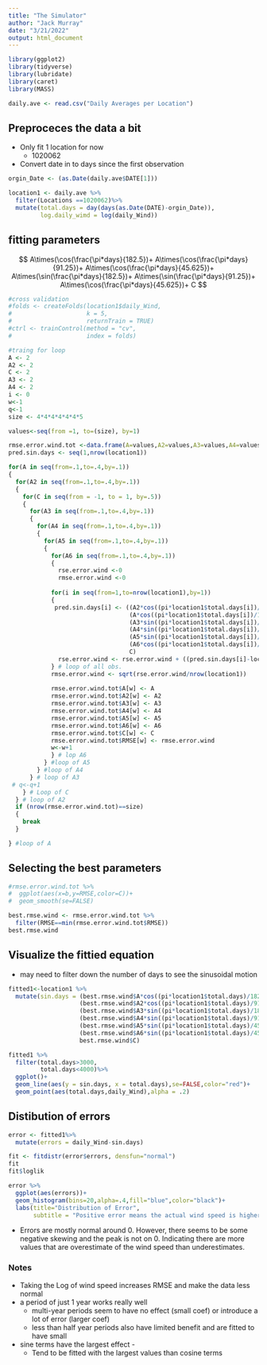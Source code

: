 ```yaml
---
title: "The Simulator"
author: "Jack Murray"
date: "3/21/2022"
output: html_document
---
```


```r
library(ggplot2)
library(tidyverse)
library(lubridate)
library(caret)
library(MASS)
```

```r
daily.ave <- read.csv("Daily Averages per Location")
```

## Preproceces the data a bit
  + Only fit 1 location for now
    + 1020062
  + Convert date in to days since the first observation 
```r
orgin_Date <- (as.Date(daily.ave$DATE[1]))

location1 <- daily.ave %>%
  filter(Locations ==1020062)%>%
  mutate(total.days = day(days(as.Date(DATE)-orgin_Date)),
         log.daily_wimd = log(daily_Wind))
```

## fitting parameters
 $$
  A\times(\cos(\frac{\pi*days}{182.5})+
  A\times(\cos(\frac{\pi*days}{91.25})+
  A\times(\cos(\frac{\pi*days}{45.625})+
  A\times(\sin(\frac{\pi*days}{182.5})+
  A\times(\sin(\frac{\pi*days}{91.25})+
  A\times(\cos(\frac{\pi*days}{45.625})+
  C
  $$ 
```r
#cross validation 
#folds <- createFolds(location1$daily_Wind, 
#                     k = 5, 
#                     returnTrain = TRUE)
#ctrl <- trainControl(method = "cv",
#                     index = folds)

#traing for loop
A <- 2
A2 <- 2
C <- 2
A3 <- 2
A4 <- 2
i <- 0
w<-1
q<-1
size <- 4*4*4*4*4*4*5

values<-seq(from =1, to=(size), by=1)

rmse.error.wind.tot <-data.frame(A=values,A2=values,A3=values,A4=values,A5=values,A6=values,C=values,RMSE=values)
pred.sin.days <- seq(1,nrow(location1))

for(A in seq(from=.1,to=.4,by=.1))
{
  for(A2 in seq(from=.1,to=.4,by=.1))
  {
    for(C in seq(from = -1, to = 1, by=.5))
    {
      for(A3 in seq(from=.1,to=.4,by=.1))
      {
        for(A4 in seq(from=.1,to=.4,by=.1))
        {
          for(A5 in seq(from=.1,to=.4,by=.1))
          {
            for(A6 in seq(from=.1,to=.4,by=.1))
            {
              rse.error.wind <-0
              rmse.error.wind <-0
      
            for(i in seq(from=1,to=nrow(location1),by=1))
            {
             pred.sin.days[i] <- ((A2*cos((pi*location1$total.days[i])/91.25))+
                                  (A*cos((pi*location1$total.days[i])/182.5))+
                                  (A3*sin((pi*location1$total.days[i])/182.5))+
                                  (A4*sin((pi*location1$total.days[i])/91.25))+
                                  (A5*sin((pi*location1$total.days[i])/22.8125))+
                                  (A6*cos((pi*location1$total.days[i])/22.8125))+
                                  C)
              rse.error.wind <- rse.error.wind + ((pred.sin.days[i]-location1$daily_Wind[i])^2)
            } # loop of all obs.
            rmse.error.wind <- sqrt(rse.error.wind/nrow(location1))
            
            rmse.error.wind.tot$A[w] <- A
            rmse.error.wind.tot$A2[w] <- A2
            rmse.error.wind.tot$A3[w] <- A3
            rmse.error.wind.tot$A4[w] <- A4
            rmse.error.wind.tot$A5[w] <- A5
            rmse.error.wind.tot$A6[w] <- A6
            rmse.error.wind.tot$C[w] <- C
            rmse.error.wind.tot$RMSE[w] <- rmse.error.wind
            w<-w+1
            } # lop A6
          } #loop of A5
        } #loop of A4
      } # loop of A3
 # q<-q+1
    } # Loop of C
  } # loop of A2
  if (nrow(rmse.error.wind.tot)==size)
  {
    break
  }

} #loop of A
```

## Selecting the best parameters
```r
#rmse.error.wind.tot %>%
#  ggplot(aes(x=b,y=RMSE,color=C))+
#  geom_smooth(se=FALSE)

best.rmse.wind <- rmse.error.wind.tot %>%
  filter(RMSE==min(rmse.error.wind.tot$RMSE))
best.rmse.wind 
```

## Visualize the fittied equation
  + may need to filter down the number of days to see the sinusoidal motion
```r
fitted1<-location1 %>%
  mutate(sin.days = (best.rmse.wind$A*cos((pi*location1$total.days)/182.5))+
                    (best.rmse.wind$A2*cos((pi*location1$total.days)/91.25))+
                    (best.rmse.wind$A3*sin((pi*location1$total.days)/182.5))+
                    (best.rmse.wind$A4*sin((pi*location1$total.days)/91.25))+
                    (best.rmse.wind$A5*sin((pi*location1$total.days)/45.625))+
                    (best.rmse.wind$A6*sin((pi*location1$total.days)/45.625))+
                    best.rmse.wind$C)

fitted1 %>%
  filter(total.days>3000,
         total.days<4000)%>%
  ggplot()+
  geom_line(aes(y = sin.days, x = total.days),se=FALSE,color="red")+
  geom_point(aes(total.days,daily_Wind),alpha = .2)
```

## Distibution of errors
```r
error <- fitted1%>%
  mutate(errors = daily_Wind-sin.days)

fit <- fitdistr(error$errors, densfun="normal") 
fit
fit$loglik

error %>%
  ggplot(aes(errors))+
  geom_histogram(bins=20,alpha=.4,fill="blue",color="black")+
  labs(title="Distribution of Error",
       subtitle = "Positive error means the actual wind speed is higher than what the model anticpated")


```
  + Errors are mostly normal around 0. However, there seems to be some negative skewing and the peak is not on 0. Indicating there are more values that are overestimate of the wind speed than underestimates. 
  
### Notes
  + Taking the Log of wind speed increases RMSE and make the data less normal
  + a period of just 1 year works really well
    + multi-year periods seem to have no effect (small coef) or introduce a lot of error (larger coef)
    + less than half year periods also have limited benefit and are fitted to have small
  + sine terms have the largest effect - 
    + Tend to be fitted with the largest values than cosine terms